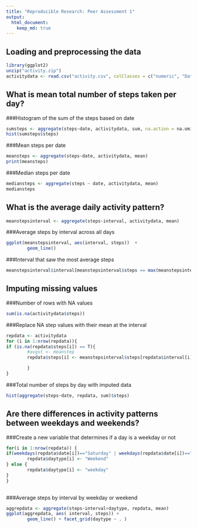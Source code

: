 ```yaml
---
title: "Reproducible Research: Peer Assessment 1"
output: 
  html_document:
    keep_md: true
---
```



## Loading and preprocessing the data

```r
library(ggplot2)
unzip("activity.zip")
activitydata <- read.csv("activity.csv", colClasses = c("numeric", "Date", "numeric"))

```

## What is mean total number of steps taken per day?

###Histogram of the sum of the steps based on date
```r
sumsteps <- aggregate(steps~date, activitydata, sum, na.action = na.omit)
hist(sumsteps$steps)
```

###Mean steps per date
```r
meansteps <- aggregate(steps~date, activitydata, mean)
print(meansteps)
```
###Median steps per date
```r
mediansteps <- aggregate(steps ~ date, activitydata, mean)
mediansteps
```

## What is the average daily activity pattern?
```r

meanstepsinterval <- aggregate(steps~interval, activitydata, mean)
```

###Average steps by interval across all days
```r
ggplot(meanstepsinterval, aes(interval, steps))  + 
        geom_line()
```

###Interval that saw the most average steps
```r

meanstepsinterval$interval[meanstepsinterval$steps == max(meanstepsinterval$steps)]
```

## Imputing missing values

###Number of rows with NA values
```r

sum(is.na(activitydata$steps))

```

###Replace NA step values with their mean at the interval
```r
repdata <- activitydata
for (i in 1:nrow(repdata)){
if (is.na(repdata$steps[i]) == T){
        #avgst <- meanstep
        repdata$steps[i] <- meanstepsinterval$steps[repdata$interval[i] == meanstepsinterval$interval]

        }
}
```

###Total number of steps by day with imputed data
```r

hist(aggregate(steps~date, repdata, sum)$steps)
```
## Are there differences in activity patterns between weekdays and weekends?
###Create a new variable that determines if a day is a weekday or not
```r
for(i in 1:nrow(repdata)) {
if(weekdays(repdata$date[i])=="Saturday" | weekdays(repdata$date[i])=="Sunday"){
        repdata$daytype[i] <- "Weekend"
} else {
        repdata$daytype[i] <- "weekday"
}
}
  
```
###Average steps by interval by weekday or weekend
```r
aggrepdata <- aggregate(steps~interval+daytype, repdata, mean)
ggplot(aggrepdata, aes( interval, steps)) +
        geom_line() + facet_grid(daytype ~ . )
```
